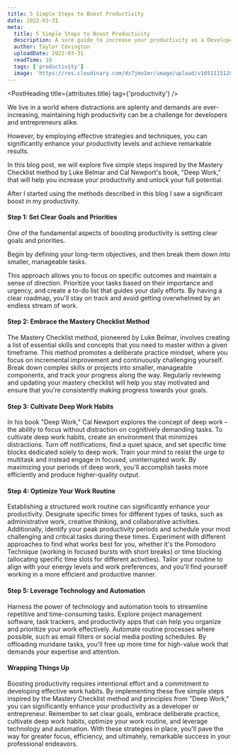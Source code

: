```yaml
---
title: 5 Simple Steps to Boost Productivity
date: 2022-03-31
meta: 
  title: 5 Simple Steps to Boost Productivity
  description: A sure guide to increase your productivity as a Developer
  author: Taylor Covington
  uploadDate: 2022-03-31
  readTime: 10
  tags: ['productivity']
  image: 'https://res.cloudinary.com/dz7jmo1mr/image/upload/v1651115120/pexels-lisa-fotios-1161542_1_tzjzhq.jpg'
---
```



<div className="prose lg:prose-xl">

<PostHeading  title={attributes.title} tag={'productivity'} />


We live in a world where distractions are aplenty and demands are ever-increasing, maintaining high productivity can be a challenge for developers and entrepreneurs alike. 

However, by employing effective strategies and techniques, you can significantly enhance your productivity levels and achieve remarkable results. 

In this blog post, we will explore five simple steps inspired by the Mastery Checklist method by Luke Belmar and Cal Newport's book, "Deep Work," that will help you increase your productivity and unlock your full potential.

After I started using the methods described in this blog I saw a significant boost in my productivity.

#### Step 1: Set Clear Goals and Priorities
One of the fundamental aspects of boosting productivity is setting clear goals and priorities. 

Begin by defining your long-term objectives, and then break them down into smaller, manageable tasks. 

This approach allows you to focus on specific outcomes and maintain a sense of direction. Prioritize your tasks based on their importance and urgency, and create a to-do list that guides your daily efforts. By having a clear roadmap, you'll stay on track and avoid getting overwhelmed by an endless stream of work.

#### Step 2: Embrace the Mastery Checklist Method
The Mastery Checklist method, pioneered by Luke Belmar, involves creating a list of essential skills and concepts that you need to master within a given timeframe. This method promotes a deliberate practice mindset, where you focus on incremental improvement and continuously challenging yourself. Break down complex skills or projects into smaller, manageable components, and track your progress along the way. Regularly reviewing and updating your mastery checklist will help you stay motivated and ensure that you're consistently making progress towards your goals.

#### Step 3: Cultivate Deep Work Habits
In his book "Deep Work," Cal Newport explores the concept of deep work – the ability to focus without distraction on cognitively demanding tasks. To cultivate deep work habits, create an environment that minimizes distractions. Turn off notifications, find a quiet space, and set specific time blocks dedicated solely to deep work. Train your mind to resist the urge to multitask and instead engage in focused, uninterrupted work. By maximizing your periods of deep work, you'll accomplish tasks more efficiently and produce higher-quality output.

#### Step 4: Optimize Your Work Routine
Establishing a structured work routine can significantly enhance your productivity. Designate specific times for different types of tasks, such as administrative work, creative thinking, and collaborative activities. Additionally, identify your peak productivity periods and schedule your most challenging and critical tasks during these times. Experiment with different approaches to find what works best for you, whether it's the Pomodoro Technique (working in focused bursts with short breaks) or time blocking (allocating specific time slots for different activities). Tailor your routine to align with your energy levels and work preferences, and you'll find yourself working in a more efficient and productive manner.

#### Step 5: Leverage Technology and Automation
Harness the power of technology and automation tools to streamline repetitive and time-consuming tasks. Explore project management software, task trackers, and productivity apps that can help you organize and prioritize your work effectively. Automate routine processes where possible, such as email filters or social media posting schedules. By offloading mundane tasks, you'll free up more time for high-value work that demands your expertise and attention.

#### Wrapping Things Up
Boosting productivity requires intentional effort and a commitment to developing effective work habits. By implementing these five simple steps inspired by the Mastery Checklist method and principles from "Deep Work," you can significantly enhance your productivity as a developer or entrepreneur. Remember to set clear goals, embrace deliberate practice, cultivate deep work habits, optimize your work routine, and leverage technology and automation. With these strategies in place, you'll pave the way for greater focus, efficiency, and ultimately, remarkable success in your professional endeavors.

</div>